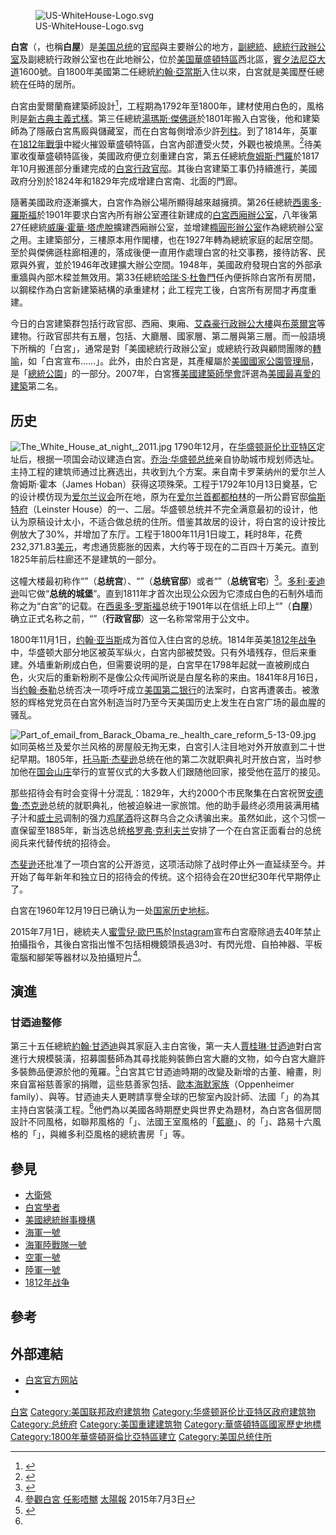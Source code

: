 {{about|美國總統的官邸及辦公場所|其它同名条目|白宮 (消歧义)}}
{{NoteTA
| G1 = US Presidents
| 1 = zh:托马斯;zh-hans:托马斯;zh-hant:托馬斯;zh-tw:湯瑪斯;zh-hk:湯瑪斯;zh-mo:湯瑪斯;
| 2 = zh:杰斐逊;zh-hans:杰斐逊;zh-hant:傑斐遜;zh-tw:傑佛遜;zh-hk:傑佛遜;zh-mo:傑佛遜;
| 3 = zh-cn:乔治;zh-tw:喬治;zh-hk:佐治;
}}
{{Infobox Historic building
|name = 白宮
|image = White House north and south sides.jpg
|image_size = 250px
|caption = 上圖：白宮北方，朝向[[拉法耶特廣場_(華盛頓哥倫比亞特區)|拉法耶特廣場]]<br/>下圖：白宮南面，朝向[[橢圓形草坪|橢圓形草坪]]
|map_type = United States Washington, D.C. central
|map_caption = 在華盛頓特區中的位置
|coordinates = {{coord|38.8977|N|77.0365|W|region:US-DC|format=dms|display=it}}
|address= {{USA}}[[華盛頓哥倫比亞特區|華盛頓哥倫比亞特區]]西北區[[賓夕法尼亞大道|賓夕法尼亞大道]]1600號
|current_tenants = [[乔·拜登|乔·拜登]]，第46任[[美国总统|美国总统]]與其{{Link-en|拜登家族|Family of Joe Biden|第一家庭}}
|architect = {{Link-en|詹姆斯·霍本|James Hoban}}
|floor_area = <!-- {{convert|55000|sqft|abbr=on}} -->
|client =
|engineer =
|start_date = {{Start date and age|1792|10|13}}
|completion_date = {{Start date and age|1800|11|1}}<ref>{{cite web|work=History.com|url=http://www.history.com/this-day-in-history/john-adams-moves-into-white-house|title=John Adams moves into White House|language=en|access-date=2016-05-31|archive-date=2018-12-26|archive-url=https://web.archive.org/web/20181226114626/https://www.history.com/this-day-in-history/john-adams-moves-into-white-house|dead-url=no}}</ref>
|structural_system =
|style = [[新古典主義建築|新古典主義]]、[[帕拉第奧式建築|帕拉第奧式]]
|size=
}}
[[File:US-WhiteHouse-Logo.svg|thumb]]

'''白宮'''（{{lang-en|White House}}，也稱'''白屋'''）是[[美国总统|美国总统]]的[[官邸|官邸]]與主要辦公的地方，[[美国副总统|副總統]]、[[美国总统行政办公室|總統行政辦公室]]及副總統行政辦公室也在此地辦公，位於[[美国|美国]][[华盛顿哥伦比亚特区|華盛頓特區]]西北區，[[賓夕法尼亞大道|賓夕法尼亞大道]]1600號。自1800年美國第二任總統[[約翰·亞當斯|約翰·亞當斯]]入住以來，白宮就是美國歷任總統在任時的居所。

白宮由愛爾蘭裔建築師{{Link-en|詹姆斯·霍本|James Hoban}}設計<ref>{{cite web|title=History of the White House|url=http://www.whitehouse.gov/about/inside-white-house/history|work=WhiteHouse.gov|accessdate=2012-05-14|language=en|archive-date=2012-11-02|archive-url=https://web.archive.org/web/20121102142151/http://www.whitehouse.gov/about/inside-white-house/history|dead-url=no}}</ref>，工程期為1792年至1800年，建材使用白色的{{Link-en|阿維亞溪砂岩|Aquia Creek sandstone}}，風格則是[[新古典主義建築|新古典主義式樣]]。第三任總統[[湯瑪斯·傑佛遜|湯瑪斯·傑佛遜]]於1801年搬入白宮後，他和建築師{{Link-en|班傑明·亨利·拉特羅布|Benjamin Henry Latrobe}}為了隱蔽白宮馬廄與儲藏室，而在白宮每側增添少許[[列柱|列柱]]。到了1814年，英軍在[[1812年戰爭|1812年戰爭]]中縱火摧毀華盛頓特區，白宮內部遭受火焚，外觀也被燒黑。<ref>{{cite book |title=The Domestic Architecture of Benjamin Henry Latrobe |publisher=The Johns Hopkins University Press |author=Michael W. Fazio and Patrick A. Snadon |year=2006 |pages=364–366|language=en}}</ref>待美軍收復華盛頓特區後，美國政府便立刻重建白宮，第五任總統[[詹姆斯·門羅|詹姆斯·門羅]]於1817年10月搬進部分重建完成的[[白宮行政官邸|白宮行政官邸]]。其後白宮建築工事仍持續進行，美國政府分別於1824年和1829年完成增建白宮南、北面的門廊。

隨著美國政府逐漸擴大，白宮作為辦公場所顯得越來越擁擠。第26任總統[[西奧多·羅斯福|西奧多·羅斯福]]於1901年要求白宮內所有辦公室遷往新建成的[[白宮西廂辦公室|白宮西廂辦公室]]，八年後第27任總統[[威廉·霍華·塔虎脫|威廉·霍華·塔虎脫]]擴建西廂辦公室，並增建[[橢圓形辦公室|橢圓形辦公室]]作為總統辦公室之用。主建築部分，三樓原本用作閣樓，也在1927年轉為總統家庭的起居空間。至於與傑佛遜柱廊相連的{{Link-en|白宫東廂辦公室|East Wing}}，落成後便一直用作處理白宮的社交事務，接待訪客、民眾與外賓，並於1946年改建擴大辦公空間。1948年，美國政府發現白宮的外部承重牆與內部木樑並無效用。第33任總統[[哈瑞·S·杜魯門|哈瑞·S·杜魯門]]任內便拆除白宮所有房間，以鋼樑作為白宮新建築結構的承重建材；此工程完工後，白宮所有房間才再度重建。

今日的白宮建築群包括行政官邸、西廂、東廂、[[艾森豪行政辦公大樓|艾森豪行政辦公大樓]]與[[布萊爾宮|布萊爾宮]]等建物。行政官邸共有五層，包括{{Link-en|白宮地下室|White House basement|地下室}}、大廳層、國家層、第二層與第三層。而一般語境下所稱的「白宮」，通常是對「美國總統行政辦公室」或總統行政與顧問團隊的[[轉喻|轉喻]]，如「白宮宣布……」。此外，由於白宮是{{Link-en|美國國家遺產|National Heritage Site (United States)}}，其產權屬於[[美國國家公園管理局|美國國家公園管理局]]，是「[[總統公園|總統公園]]」的一部分。2007年，白宮獲[[美國建築師學會|美國建築師學會]]評選為[[美國最喜愛建築列表|美國最喜愛的建築]]第二名。

== 历史 ==
[[File:The_White_House_at_night,_2011.jpg|thumb]]
1790年12月，在[[华盛顿哥伦比亚特区|华盛顿哥伦比亚特区]]定址后，根据一项国会动议建造白宮。[[乔治·华盛顿|乔治·华盛顿]][[总统|总统]]亲自协助城市规划师{{link-en|皮埃尔·查尔斯·朗方|Pierre Charles L'Enfant}}选址。主持工程的建筑师通过比赛选出，共收到九个方案。来自南卡罗莱纳州的爱尔兰人詹姆斯·霍本（James Hoban）获得这项殊荣。工程于1792年10月13日奠基，它的设计模仿现为[[爱尔兰|爱尔兰]][[议会|议会]]所在地，原为在[[爱尔兰|爱尔兰]][[首都|首都]][[都柏林|都柏林]]的一所公爵官邸[[倫斯特府|倫斯特府]]（Leinster House）的一、二层。华盛顿总统并不完全满意最初的设计，他认为原稿设计太小，不适合做总统的住所。借鉴其故居的设计，将白宮的设计按比例放大了30%，并增加了东厅。工程于1800年11月1日竣工，耗时8年，花费232,371.83[[美元|美元]]，考虑通货膨胀的因素，大约等于现在的二百四十万美元。直到1825年前后柱廊还不是建筑的一部分。

这幢大楼最初称作“{{lang|en|President's Palace}}”（'''总统宫'''）、“{{lang|en|Presidential Mansion}}”（'''总统官邸'''）或者“{{lang|en|President's House}}”（'''总统官宅'''）<ref>{{cite book |author=Seale, William |title=The President's House, A History. Volume I. |year=1986 |publisher=White House Historical Association |pages=1, 23 |isbn=978-0-912308-28-9}}</ref>。[[多利·麦迪逊|多利·麦迪逊]]叫它做“'''总统的城堡'''”。直到1811年才首次出现公众因为它漆成白色的石制外墙而称之为“白宮”的记载。在[[西奥多·罗斯福|西奥多·罗斯福]]总统于1901年以在信纸上印上“{{lang|en|The White House}}”（'''白屋'''）确立正式名称之前，“{{lang|en|Executive Mansion}}”（'''行政官邸'''）这一名称常常用于公文中。

1800年11月1日，[[约翰·亚当斯|约翰·亚当斯]]成为首位入住白宮的总统。1814年英美[[1812年战争|1812年战争]]中，华盛顿大部分地区被英军纵火，白宮内部被焚毁。只有外墙残存，但后来重建。外墙重新刷成白色，但需要说明的是，白宮早在1798年起就一直被刷成白色，火灾后的重新粉刷不是像公众传闻所说是白屋名称的来由。1841年8月16日，当[[约翰·泰勒|约翰·泰勒]]总统否决一项呼吁成立[[美国第二银行|美国第二银行]]的法案时，白宮再遭袭击。被激怒的辉格党党员在白宮外制造当时乃至今天美国历史上发生在白宮广场的最血腥的骚乱。

[[File:Part_of_email_from_Barack_Obama_re._health_care_reform_5-13-09.jpg|thumb]]
如同英格兰及爱尔兰风格的房屋般无拘无束，白宮引人注目地对外开放直到二十世纪早期。1805年，[[托马斯·杰斐逊|托马斯·杰斐逊]]总统在他的第二次就职典礼时开放白宮，当时参加他在[[国会山庄|国会山庄]]举行的宣誓仪式的大多数人们跟随他回家，接受他在蓝厅的接见。

那些招待会有时会变得十分混乱：1829年，大约2000个市民聚集在白宮祝贺[[安德鲁·杰克逊|安德鲁·杰克逊]]总统的就职典礼，他被迫躲进一家旅馆。他的助手最终必须用装满用橘子汁和[[威士忌|威士忌]]调制的强力[[鸡尾酒|鸡尾酒]]将这群乌合之众诱骗出来。虽然如此，这个习惯一直保留至1885年，新当选总统[[格罗弗·克利夫兰|格罗弗·克利夫兰]]安排了一个在白宮正面看台的总统阅兵来代替传统的招待会。

[[托马斯·杰斐逊|杰斐逊]]还批准了一项白宮的公开游览，这项活动除了战时停止外一直延续至今。并开始了每年新年和独立日的招待会的传统。这个招待会在20世纪30年代早期停止了。

白宮在1960年12月19日已确认为一处[[国家历史地标|国家历史地标]]。

2015年7月1日，總統夫人[[蜜雪兒·歐巴馬|蜜雪兒·歐巴馬]]於[[Instagram|Instagram]]宣布白宮廢除過去40年禁止拍攝指令，其後白宮指出惟不包括相機鏡頭長過3吋、有閃光燈、自拍神器、平板電腦和腳架等器材以及拍攝短片<ref>[http://the-sun.on.cc/cnt/china_world/20150703/00423_040.html 參觀白宮 任影唔嬲] {{Wayback|url=http://the-sun.on.cc/cnt/china_world/20150703/00423_040.html |date=20210317033719 }}[[太陽報_(香港)|太陽報]] 2015年7月3日</ref>。

== 演進 ==
=== 甘迺迪整修 ===
第三十五任總統[[約翰·甘迺迪|約翰·甘迺迪]]與其家庭入主白宮後，第一夫人[[賈桂琳·甘迺迪|賈桂琳·甘迺迪]]對白宮進行大規模裝潢，招募{{Link-en|溫特瑟花園博物館|Winterthur Museum, Garden and Library}}園藝師{{Link-en|亨利·法蘭西斯·杜邦|Henry Francis du Pont}}為其尋找能夠裝飾白宮大廳的文物，如今白宮大廳許多裝飾品便源於他的蒐羅。<ref name="wh museum kennedy">{{cite web|url=http://www.whitehousemuseum.org/special/renovation-1961.htm|title=Kennedy Renovation: 1961–1963|accessdate=2007-11-07|language=en|publisher=White House Museum|archive-date=2021-01-07|archive-url=https://web.archive.org/web/20210107125857/http://www.whitehousemuseum.org/special/renovation-1961.htm|dead-url=no}}</ref>白宮其它甘迺迪時期的改變及新增的古董、繪畫，則來自富裕慈善家的捐贈，這些慈善家包括{{Link-en|張伯倫家族|Crowninshield family}}、[[歐本海默家族|歐本海默家族]]（Oppenheimer family）、{{Link-en|珍妮·恩格爾哈德|Jane Engelhard}}與{{Link-en|傑恩·懷特曼|Jayne Wrightsman}}等。甘迺迪夫人更聘請享譽全球的巴黎室內設計師、法國「{{Link-en|詹森裝潢|Maison Jansen}}」的{{Link-en|史蒂芬·布登|Stéphane Boudin}}為其主持白宮裝潢工程。<ref name="wh museum kennedy"/>他們為以美國各時期歷史與世界史為題材，為白宮各個房間設計不同風格，如聯邦風格的「{{Link-en|白宮綠廳|Green Room (White House)|綠廳}}」、法國王室風格的「[[白宮藍廳|藍廳]]」、{{Link-en|仿帝政風格|American Empire style}}的「{{Link-en|白宮紅廳|Red Room (White House)|紅廳}}」、路易十六風格的「{{Link-en|黃色橢圓廳|Yellow Oval Room}}」，與維多利亞風格的總統書房「{{Link-en|條約廳|Treaty Room}}」等。

== 參見 ==
{{commons|White House}}
{{Div col}}
* [[大衛營|大衛營]]
* [[白宮學者|白宮學者]]
* [[美国总统行政办公室|美國總統辦事機構]]
* [[海軍一號|海軍一號]]
* [[海軍陸戰隊一號|海軍陸戰隊一號]]
* [[空軍一號|空軍一號]]
* [[陸軍一號|陸軍一號]]
* [[1812年战争|1812年战争]]
{{Div col end}}

==參考==
{{reflist}}

== 外部連結 ==
* [http://www.whitehouse.gov/ 白宮官方网站] {{Wayback|url=http://www.whitehouse.gov/ |date=20060712062404 }}
*{{Facebook|WhiteHouse|白宮}}
{{白宫}}
{{Washington DC landmarks}}
{{Authority control}}

[[Category:白宮|]]
[[Category:美国联邦政府建筑物|Category:美国联邦政府建筑物]]
[[Category:华盛顿哥伦比亚特区政府建筑物|Category:华盛顿哥伦比亚特区政府建筑物]]
[[Category:总统府|Category:总统府]]
[[Category:美国重建建筑物|Category:美国重建建筑物]]
[[Category:華盛頓特區國家歷史地標|Category:華盛頓特區國家歷史地標]]
[[Category:1800年華盛頓哥倫比亞特區建立|Category:1800年華盛頓哥倫比亞特區建立]]
[[Category:美国总统住所|Category:美国总统住所]]